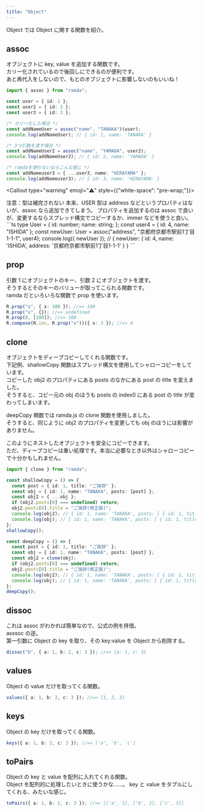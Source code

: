 ```yaml
---
title: "Object"
---
```


Object では Object に関する関数を紹介。


## assoc

オブジェクトに key, value を追加する関数です。  
カリー化されているので後回しにできるのが便利です。  
あと再代入をしないので、もとのオブジェクトに影響しないのもいいね！

```ts
import { assoc } from "ramda";

const user = { id: 1 };
const user2 = { id: 2 };
const user3 = { id: 3 };

/* カリー化した場合 */
const addNameUser = assoc("name", "TANAKA")(user);
console.log(addNameUser); // { id: 1, name: 'TANAKA' }

/* 3つ引数を渡す場合 */
const addNameUser2 = assoc("name", "YAMADA", user2);
console.log(addNameUser2); // { id: 2, name: 'YAMADA' }

/* ramdaを使わないならこんな感じ */
const addNameuser3 = { ...user3, name: "HIRAYAMA" };
console.log(addNameuser3); // { id: 3, name: 'HIRAYAMA' }
```

<Callout type="warning" emoji="⚠️" style={{"white-space": "pre-wrap;"}}>
<div >
注意：型は補完されない  
本来、USER 型は address などというプロパティはないが、assoc なら追加できてしまう。  
プロパティを追加するのは assoc で良いが、変更するならスプレッド構文でコピーするか、immer などを使うと良い。
</div>
</Callout>
```ts
type User = {
  id: number;
  name: string;
};
const user4 = { id: 4, name: "ISHIDA" };
const newUser: User = assoc("address", "京都府京都市駅前1丁目1-1-1", user4);
console.log({ newUser }); // { newUser: { id: 4, name: 'ISHIDA', address: '京都府京都市駅前1丁目1-1-1' } }
```

## prop

引数 1 にオブジェクトのキー、引数 2 にオブジェクトを渡す。  
そうするとそのキーのバリューが取ってこられる関数です。  
ramda だといろいろな関数で prop を使います。

```ts
R.prop("x", { x: 100 }); //=> 100
R.prop("x", {}); //=> undefined
R.prop(0, [100]); //=> 100
R.compose(R.inc, R.prop("x"))({ x: 3 }); //=> 4
```

## clone

オブジェクトをディープコピーしてくれる関数です。  
下記例、shallowCopy 関数はスプレッド構文を使用してシャローコピーをしています。  
コピーした obj2 のプロパティにある posts のなかにある post の title を変えました。  
そうすると、コピー元の obj のほうも posts の index0 にある post の title が変わってしまいます。

deepCopy 関数では ramda.js の clone 関数を使用しました。  
そうすると、同じように obj2 のプロパティを変更しても obj のほうには影響がありません。

このようにネストしたオブジェクトを安全にコピーできます。  
ただ、ディープコピーは重い処理です。本当に必要なとき以外はシャローコピーで十分かもしれません。

```ts
import { clone } from "ramda";

const shallowCopy = () => {
  const post = { id: 1, title: "ご挨拶" };
  const obj = { id: 1, name: "TANAKA", posts: [post] };
  const obj2 = { ...obj };
  if (obj2.posts[0] === undefined) return;
  obj2.posts[0].title = "ご挨拶(修正版)";
  console.log(obj2); // { id: 1, name: 'TANAKA', posts: [ { id: 1, title: 'ご挨拶(修正版)' } ] }
  console.log(obj); // { id: 1, name: 'TANAKA', posts: [ { id: 1, title: 'ご挨拶(修正版)' } ] } ←変わってしまった！
};
shallowCopy();

const deepCopy = () => {
  const post = { id: 1, title: "ご挨拶" };
  const obj = { id: 1, name: "TANAKA", posts: [post] };
  const obj2 = clone(obj);
  if (obj2.posts[0] === undefined) return;
  obj2.posts[0].title = "ご挨拶(修正版)";
  console.log(obj2); // { id: 1, name: 'TANAKA', posts: [ { id: 1, title: 'ご挨拶(修正版)' } ] }
  console.log(obj); // { id: 1, name: 'TANAKA', posts: [ { id: 1, title: 'ご挨拶' } ] } ←変わってない！
};
deepCopy();
```

## dissoc

これは assoc がわかれば簡単なので、公式の例を拝借。  
asssoc の逆。  
第一引数に Object の key を取り、その key:value を Object から削除する。

```ts
dissoc("b", { a: 1, b: 2, c: 3 }); //=> {a: 1, c: 3}
```

## values

Object の value だけを取ってくる関数。

```ts
values({ a: 1, b: 2, c: 3 }); //=> [1, 2, 3]
```

## keys

Object の key だけを取ってくる関数。

```ts
keys({ a: 1, b: 2, c: 3 }); //=> ['a', 'b', 'c']
```

## toPairs

Object の key と value を配列に入れてくれる関数。  
Object を配列的に処理したいときに使うかな……。
key と value をタプルにしてくれる、みたいな感じ。

```ts
toPairs({ a: 1, b: 2, c: 3 }); //=> [['a', 1], ['b', 2], ['c', 3]]
```

